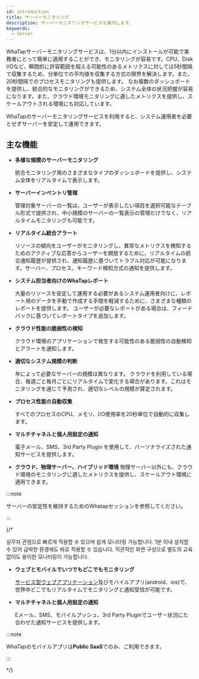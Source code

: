 ```yaml
---
id: introduction
title: サーバーモニタリング
description: サーバーモニタリングサービスを案内します。
keywords:
  - Server
---
```


WhaTapサーバーモニタリングサービスは、1分以内にインストールが可能で実務者にとって簡単に適用することができ、モニタリングが容易です。CPU、Disk I/Oなど、瞬間的に許容範囲を超える可能性のあるメトリクスに対しては5秒間隔で収集するため、分単位での平均値を収集する方式の限界を解決します。また、20秒間隔でのプロセスモニタリングも提供します。
なお複数のダッシュボードを提供し、統合的なモニタリングができるため、システム全体の状況把握が容易になります。また、クラウド環境モニタリングに適したメトリクスを提供し、スケールアウトされる環境にも対応しています。 

WhaTapのサーバーモニタリングサービスを利用すると、システム運用者を必要とせずサーバーを安定して運用できます。 

<Videos url="https://whatap-landing-resource.s3.ap-northeast-2.amazonaws.com/prd/application/monitoring_step_1.mp4" />

## 主な機能

- **多様な規模のサーバーモニタリング**

    統合モニタリング用のさまざまなタイプのダッシュボードを提供し、システム全体をリアルタイムで表示します。 

- **サーバーインベントリ管理**

    管理対象サーバーの一覧は、ユーザーが表示したい項目を選択可能なテーブル形式で提供され、中小規模のサーバーの一覧表示の管理だけでなく、リアルタイムモニタリングも可能です。

- **リアルタイム統合アラート**

    リソースの傾向をユーザーがモニタリングし、異常なメトリクスを検知するためのアクティブな応答からユーザーを開放するために、リアルタイムの統合通知履歴が提供され、通知履歴に基づいてトラブル対応が可能になります。サーバー、プロセス、キーワード検知方式の通知を提供します。

- **システム担当者向けのWhaTapレポート**

    大量のリソースを安定して運用する必要があるシステム運用者向けに、レポート用のデータを手動で作成する手間を軽減するために、さまざまな種類のレポートを提供します。 ユーザーが必要なレポートがある場合は、フィードバックに基づいてレポートタイプを追加します。

- **クラウド性能の脆弱性の検知**

    クラウド環境のアプリケーションで発生する可能性のある脆弱性の自動検知とアラートを通知します。

- **適切なシステム規模の判断**

    年によって必要なサーバーの規模は異なります。 クラウドを利用している場合、毎週ごと毎月ごとにリアルタイムで変化する場合があります。これはモニタリングを通じて予測され、適切なレベルの規模が算定されます。

- **プロセス性能の自動収集**

    すべてのプロセスのCPU、メモリ、I/O使用率を20秒単位で自動的に収集します。

- **マルチチャネルと個人用設定の通知**

    電子メール、SMS、3rd Party Plugin を使用して、パーソナライズされた通知サービスを提供します。

- **クラウド、物理サーバー、ハイブリッド環境**
  物理サーバー以外にも、クラウド環境のモニタリングに適したメトリクスを提供し、スケールアウト環境に適用できます。

:::note 

サーバーの安定性を維持するためのWhatapセッションを参照してください。

<Youtube ko='8Exs7ZxXbVY' en='8Exs7ZxXbVY' ja='8Exs7ZxXbVY' />

:::

{/*

실무자 관점으로 빠르게 적용할 수 있으며 쉽게 모니터링 가능합니다. 1분 이내 설치할 수 있어 급박한 환경에도 바로 적용할 수 있습니다. 직관적인 화면 구성으로 별도의 교육 없이도 용이한 모니터링이 가능합니다. 

- **ウェブとモバイルでいつでもどこでもモニタリング**

    [サービス型ウェブアプリケーション](https://service.whatap.io)及びモバイルアプリ(android、ios)で、世界中どこでもリアルタイムでモニタリングと通知受信が可能です。

- **マルチチャネルと個人用設定の通知**

    Eメール、SMS、モバイルプッシュ、3rd Party Pluginでユーザー状況にた合わせた通知サービスを提供します。

:::note

WhaTapのモバイルアプリは**Public SaaS**でのみ、ご利用できます。

:::

*/}

